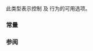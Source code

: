 {{cpp/filesystem/title|directory_options}}
{{cpp/filesystem/navbar}}
{{ddcl|header=filesystem|since=c++17|1=
enum class directory_options {
    none = /* 未指明 */,
    follow_directory_symlink = /* 未指明 */,
    skip_permission_denied = /* 未指明 */
};
}}

此类型表示控制 {{ltt|cpp/filesystem/directory_iterator}} 及 {{ltt|cpp/filesystem/recursive_directory_iterator}} 行为的可用选项。

{{satisfies bitmask|directory_options}}

===常量===
{{dsc begin}}
{{dsc hitem|枚举项|含义}}
{{dsc
|{{tt|none}}
|（默认）跳过符号链接，“权限拒绝”是一种错误}}
{{dsc
|{{tt|follow_directory_symlink}}
|跟随而非跳过符号链接}}
{{dsc
|{{tt|skip_permission_denied}}
|跳过若不跳过就会产生“权限拒绝”错误的目录}}
{{dsc end}}

===参阅===
{{dsc begin}}
{{dsc inc|cpp/filesystem/directory_iterator/dsc constructor}}
{{dsc inc|cpp/filesystem/recursive_directory_iterator/dsc constructor}}
{{dsc end}}

{{langlinks|en|es|ja}}